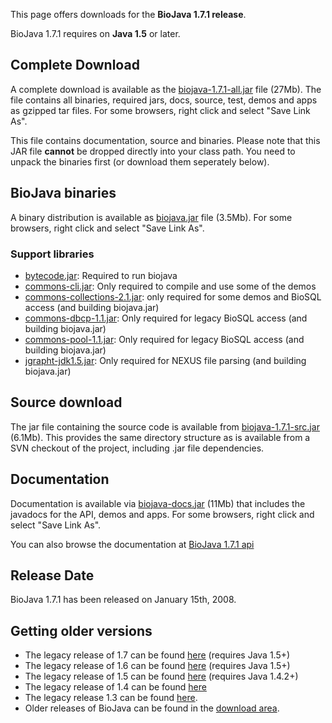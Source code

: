 This page offers downloads for the <b>BioJava 1.7.1 release</b>. 

BioJava 1.7.1 requires on <b>Java 1.5</b> or later. 

== Complete Download ==
A complete download is available as the [http://www.biojava.org/download/bj171/all/biojava-1.7.1-all.jar biojava-1.7.1-all.jar] file (27Mb). The file contains all binaries, required jars, docs, source, test, demos and apps as gzipped tar files. For some browsers, right click and select "Save Link As".

This file contains documentation, source and binaries. Please note that this JAR file <b>cannot</b> be dropped directly into your class path. You need to unpack the binaries first (or download them seperately below).

== BioJava binaries ==

A  binary distribution is available as [http://www.biojava.org/download/bj171/bin/biojava.jar biojava.jar] file (3.5Mb). For some browsers, right click and select "Save Link As".

=== Support libraries ===

*  [http://www.biojava.org/download/bj171/support-jars/bytecode.jar bytecode.jar]: Required to run biojava
*  [http://www.biojava.org/download/bj171/support-jars/commons-cli.jar commons-cli.jar]: Only required to compile and use some of the demos
*  [http://www.biojava.org/download/bj171/support-jars/commons-collections-2.1.jar commons-collections-2.1.jar]: only required for some demos and BioSQL access (and building biojava.jar)
*  [http://www.biojava.org/download/bj171/support-jars/commons-dbcp-1.1.jar commons-dbcp-1.1.jar]: Only required for legacy BioSQL access (and building biojava.jar)
*  [http://www.biojava.org/download/bj171/support-jars/commons-pool-1.1.jar commons-pool-1.1.jar]: Only required for legacy BioSQL access (and building biojava.jar)
*  [http://www.biojava.org/download/bj171/support-jars/jgrapht-jdk1.5.jar jgrapht-jdk1.5.jar]: Only required for NEXUS file parsing (and building biojava.jar)

== Source download ==

The jar file containing the source code is available from [http://www.biojava.org/download/bj171/src/biojava-1.7.1-src.jar biojava-1.7.1-src.jar] (6.1Mb). This provides the same directory structure as is available from a SVN checkout of the project, including .jar file dependencies.

== Documentation ==

Documentation is available via [http://www.biojava.org/download/bj171/doc/biojava-docs.jar biojava-docs.jar] (11Mb) that includes the javadocs for the API, demos and apps. For some browsers, right click and select "Save Link As".

You can also browse the documentation at [http://www.biojava.org/docs/api171/ BioJava 1.7.1 api]

==Release Date==
BioJava 1.7.1 has been released on January 15th, 2008.

== Getting older versions ==

* The legacy release of 1.7 can be found [[BioJava:Download 1.7|here]] (requires Java 1.5+)
* The legacy release of 1.6 can be found [[BioJava:Download 1.6|here]] (requires Java 1.5+)
* The legacy release of 1.5 can be found [[BioJava:Download 1.5|here]] (requires Java 1.4.2+)
* The legacy release of 1.4 can be found [[BioJava:Download 1.4|here]]
* The legacy release 1.3 can be found [[BioJava:Download 1.3|here]].
* Older releases of BioJava can be found in the [http://www.biojava.org/download/ download area].